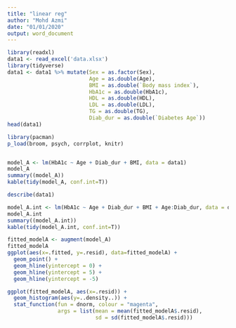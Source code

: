 ```yaml
---
title: "linear reg"
author: "Mohd Azmi"
date: "01/01/2020"
output: word_document
---
```


```r
library(readxl)
data1 <- read_excel('data.xlsx')
library(tidyverse)
data1 <- data1 %>% mutate(Sex = as.factor(Sex),
                          Age = as.double(Age),
                          BMI = as.double(`Body mass index`),
                          HbA1c = as.double(HbA1c),
                          HDL = as.double(HDL),
                          LDL = as.double(LDL),
                          TG = as.double(TG),
                          Diab_dur = as.double(`Diabetes Age`))
head(data1)
```


```r
library(pacman)
p_load(broom, psych, corrplot, knitr)


model_A <- lm(HbA1c ~ Age + Diab_dur + BMI, data = data1)
model_A
summary((model_A))
kable(tidy(model_A, conf.int=T))

describe(data1)
```


```r
model_A.int <- lm(HbA1c ~ Age + Diab_dur + BMI + Age:Diab_dur, data = data1)
model_A.int
summary((model_A.int))
kable(tidy(model_A.int, conf.int=T))
```


```r
fitted_modelA <- augment(model_A)
fitted_modelA
ggplot(aes(x=.fitted, y=.resid), data=fitted_modelA) +
  geom_point() +
  geom_hline(yintercept = 0) +
  geom_hline(yintercept = 5) +
  geom_hline(yintercept = -5)

ggplot(fitted_modelA, aes(x=.resid)) +
  geom_histogram(aes(y=..density..)) +
  stat_function(fun = dnorm, colour = "magenta",
                args = list(mean = mean(fitted_modelA$.resid),
                            sd = sd(fitted_modelA$.resid)))
```

